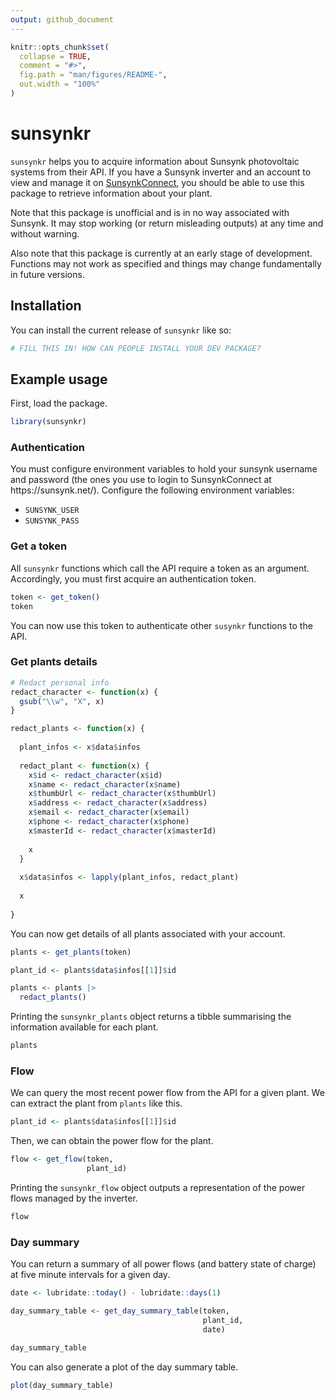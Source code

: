 ```yaml
---
output: github_document
---
```


<!-- README.md is generated from README.Rmd. Please edit that file -->

```r
knitr::opts_chunk$set(
  collapse = TRUE,
  comment = "#>",
  fig.path = "man/figures/README-",
  out.width = "100%"
)
```

# sunsynkr

<!-- badges: start -->
<!-- badges: end -->

`sunsynkr` helps you to acquire information about Sunsynk photovoltaic systems from their API. If you have a Sunsynk inverter and an account to view and manage it on [SunsynkConnect](https://sunsynk.net/), you should be able to use this package to retrieve information about your plant. 

Note that this package is unofficial and is in no way associated with Sunsynk. It may stop working (or return misleading outputs) at any time and without warning.

Also note that this package is currently at an early stage of development. Functions may not work as specified and things may change fundamentally in future versions. 

## Installation

You can install the current release of `sunsynkr` like so:

``` r
# FILL THIS IN! HOW CAN PEOPLE INSTALL YOUR DEV PACKAGE?
```

## Example usage

First, load the package.

```r
library(sunsynkr)
```

### Authentication

You must configure environment variables to hold your sunsynk username and password (the ones you use to login to SunsynkConnect at https://sunsynk.net/). Configure the following environment variables:

- `SUNSYNK_USER`
- `SUNSYNK_PASS`

### Get a token

All `sunsynkr` functions which call the API require a token as an argument. Accordingly, you must first acquire an authentication token.

```r
token <- get_token()
token
```

You can now use this token to authenticate other `susynkr` functions to the API.

### Get plants details

```r
# Redact personal info
redact_character <- function(x) {
  gsub("\\w", "X", x)
}

redact_plants <- function(x) {
  
  plant_infos <- x$data$infos
  
  redact_plant <- function(x) {
    x$id <- redact_character(x$id)
    x$name <- redact_character(x$name)
    x$thumbUrl <- redact_character(x$thumbUrl)
    x$address <- redact_character(x$address)
    x$email <- redact_character(x$email)
    x$phone <- redact_character(x$phone)
    x$masterId <- redact_character(x$masterId)
    
    x
  }
  
  x$data$infos <- lapply(plant_infos, redact_plant)
  
  x
  
}

```

You can now get details of all plants associated with your account.

```r
plants <- get_plants(token)

```

```r
plant_id <- plants$data$infos[[1]]$id

plants <- plants |> 
  redact_plants()
```

Printing the `sunsynkr_plants` object returns a tibble summarising the information available for each plant.

```r
plants

```

### Flow

We can query the most recent power flow from the API for a given plant. We can extract the plant from `plants` like this. 

```r
plant_id <- plants$data$infos[[1]]$id
```

Then, we can obtain the power flow for the plant.

```r
flow <- get_flow(token, 
                 plant_id)

```

Printing the `sunsynkr_flow` object outputs a representation of the power flows managed by the inverter.

```r
flow
```

### Day summary

You can return a summary of all power flows (and battery state of charge) at five minute intervals for a given day.

```r

date <- lubridate::today() - lubridate::days(1)

day_summary_table <- get_day_summary_table(token, 
                                           plant_id, 
                                           date)

day_summary_table
```

You can also generate a plot of the day summary table.

```r
plot(day_summary_table)
```

